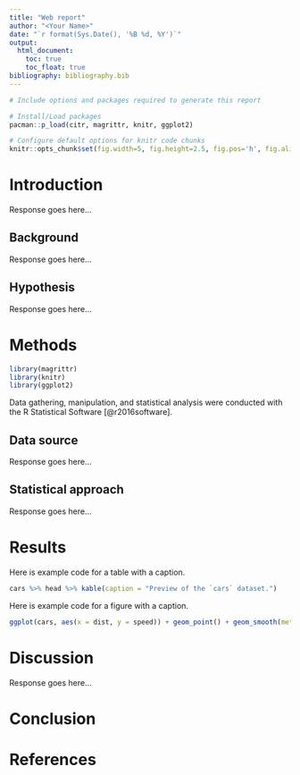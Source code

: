 ```yaml
---
title: "Web report"
author: "<Your Name>"
date: "`r format(Sys.Date(), '%B %d, %Y')`"
output:
  html_document:
    toc: true
    toc_float: true
bibliography: bibliography.bib
---
```


```r
# Include options and packages required to generate this report

# Install/Load packages
pacman::p_load(citr, magrittr, knitr, ggplot2)

# Configure default options for knitr code chunks
knitr::opts_chunk$set(fig.width=5, fig.height=2.5, fig.pos='h', fig.align='center', echo=FALSE)
```

# Introduction
<!-- the identification of a relevant topic/ area of interest to you, -->

Response goes here...

## Background
<!-- a description a viable and thought-provoking research question supported by previous research on the topic in the primary literature, -->

Response goes here...

## Hypothesis
<!-- a clear, and testable hypothesis based on evidence in the literature, -->

Response goes here...

# Methods

```r
library(magrittr)
library(knitr)
library(ggplot2)
```

Data gathering, manipulation, and statistical analysis were conducted with the R Statistical Software [@r2016software]. 

## Data source
<!-- the identification of an adequate corpus resource (existing or to be developed) to address the research question;  evaluating the strengths and weakness of this particular resource, -->

Response goes here...

## Statistical approach
<!-- reference to and use of the appropriate analytical and/or statistical methods to assess the evidence, -->

Response goes here...

# Results

Here is example code for a table with a caption.

```r
cars %>% head %>% kable(caption = "Preview of the `cars` dataset.")
```

Here is example code for a figure with a caption.

```r
ggplot(cars, aes(x = dist, y = speed)) + geom_point() + geom_smooth(method = "lm")
```

# Discussion
<!-- and a review and discussion of the findings -->

Response goes here...

# Conclusion

# References
